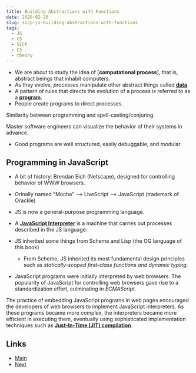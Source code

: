 ```yaml
---
title: Building Abstractions with Functions
date: 2020-02-20
slug: sicp-js-building-abstractions-with-functions
tags:
  - JS
  - CS
  - SICP
  - CS
  - theory
---
```


- We are about to study the idea of [**computational process**], that is, abstract beings that inhabit computers.
- As they evolve, *processes* manipulate other abstract things called [**data**]().
- A pattern of rules that directs the evolution of a process is referred to as a [**program**]().
- People create programs to direct processes.

Similarity between programming and spell-casting/conjuring.

Master software engineers can visualize the behavior of their systems in advance.
- Good programs are well structured, easily debuggable, and modular.

## Programming in JavaScript
- A bit of history: Brendan Eich (Netscape), designed for controlling behavior of WWW browsers. 
- Orinally named "Mocha" --> LiveScript --> JavaScript (trademark of Orackle)

- JS is now a general-purpose programming language.
- A [**JavaScript Interpreter**]() is a machine that carries out processes described in the JS language.
- JS inherited some things from Scheme and Lisp (the OG language of this book)
    - From Scheme, JS inherited its most fundamental design principles such as *statically-scoped first-class functions and dynamic typing*.

- JavaScript programs were initially interpreted by web browsers. The popularity of JavaScript for controlling web browsers gave rise to a standardization effort, culminating in *ECMAScript*.

The practice of embedding JavaScript programs in web pages encouraged the developers of web browsers to implement JavaScript interpreters. As these programs became more complex, the interpreters became more efficient in executing them, eventually using sophisticated implementation techniques such as [**Just-In-Time (JIT) compilation**]().

## Links
- [Main](/sicp-js-main)
- [Next](/sicp-js-elements-of-programming)